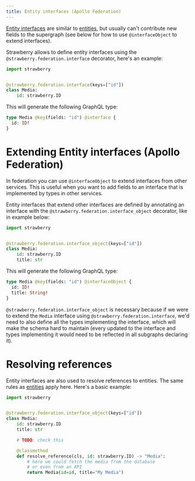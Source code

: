 ```yaml
---
title: Entity interfaces (Apollo Federation)
---
```

[Entity interfaces](https://www.apollographql.com/docs/federation/federated-types/interfaces)
are similar to [entities](./entities), but usually can't contribute new
fields to the supergraph (see below for how to use `@interfaceObject` to extend
interfaces).

Strawberry allows to define entity interfaces using the
`@strawberry.federation.interface` decorator, here's an example:

```python
import strawberry


@strawberry.federation.interface(keys=["id"])
class Media:
    id: strawberry.ID
```

This will generate the following GraphQL type:

```graphql
type Media @key(fields: "id") @interface {
  id: ID!
}
```

# Extending Entity interfaces (Apollo Federation)

In federation you can use `@interfaceObject` to extend interfaces from other
services. This is useful when you want to add fields to an interface that is
implemented by types in other services.

Entity interfaces that extend other interfaces are defined by annotating an
interface with the `@strawberry.federation.interface_object` decorator, like in
example below:

```python
import strawberry


@strawberry.federation.interface_object(keys=["id"])
class Media:
    id: strawberry.ID
    title: str
```

This will generate the following GraphQL type:

```graphql
type Media @key(fields: "id") @interfaceObject {
  id: ID!
  title: String!
}
```

`@strawberry.federation.interface_object` is necessary because if we were to
extend the `Media` interface using `@strawberry.federation.interface`, we'd need
to also define all the types implementing the interface, which will make the
schema hard to maintain (every updated to the interface and types implementing
it would need to be reflected in all subgraphs declaring it).

# Resolving references

Entity interfaces are also used to resolve references to entities. The same
rules as [entities](./entities) apply here. Here's a basic example:

```python
import strawberry


@strawberry.federation.interface_object(keys=["id"])
class Media:
    id: strawberry.ID
    title: str

    # TODO: check this

    @classmethod
    def resolve_reference(cls, id: strawberry.ID) -> "Media":
        # here we could fetch the media from the database
        # or even from an API
        return Media(id=id, title="My Media")
```
